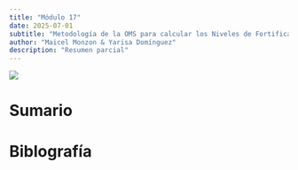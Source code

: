 ```yaml
---
title: "Módulo 17"
date: 2025-07-01
subtitle: "Metodología de la OMS para calcular los Niveles de Fortificación Factibles (FFL)"
author: "Maicel Monzon & Yarisa Domínguez"
description: "Resumen parcial"
---
```


![](/static/images/micro3.png){fig-align="center"}

# Sumario


# Biblografía



